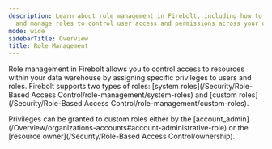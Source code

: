 ```yaml
---
description: Learn about role management in Firebolt, including how to create, assign,
  and manage roles to control user access and permissions across your databases.
mode: wide
sidebarTitle: Overview
title: Role Management
---
```



Role management in Firebolt allows you to control access to resources within your data warehouse by assigning specific privileges to users and roles. Firebolt supports two types of roles: [system roles](/Security/Role-Based Access Control/role-management/system-roles) and [custom roles](/Security/Role-Based Access Control/role-management/custom-roles). 

<Note>
Privileges can be granted to custom roles either by the [account_admin](/Overview/organizations-accounts#account-administrative-role) or the [resource owner](/Security/Role-Based Access Control/ownership). 
</Note>


